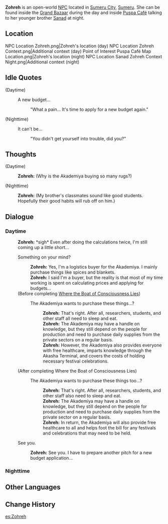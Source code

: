 {{Character Infobox
|type             = Open-World NPC
|image            = NPC Zohreh.png
|region           = Sumeru
|location         = Sumeru
|affiliation      = Sumeru Akademiya
|title            = Researcher
|dialoguereward   = 
|ancestry         = <!-- Clan/family -->
|father           = 
|mother           = 
|spouse           = 
|sibling          = Sanad
|child            = 
|relative         = 
|voiceEN          = 
|voiceCN          = 
|voiceJP          = 
}}
'''Zohreh''' is an open-world [[NPC]] located in [[Sumeru City]], [[Sumeru]]. She can be found inside the [[Grand Bazaar]] during the day and inside [[Puspa Café]] talking to her younger brother [[Sanad]] at night.

==Location==
<gallery>
NPC Location Zohreh.png|Zohreh's location (day)
NPC Location Zohreh Context.png|Additional context (day)
Point of Interest Puspa Café Map Location.png|Zohreh's location (night)
NPC Location Sanad Zohreh Context Night.png|Additional context (night)
</gallery>
<!--
==Profile==
''(To be added.)''

===Appearance===
''(To be added.)''

==Quests and Events==
{{Quests and Events}}
-->

==Idle Quotes==
{{Dialogue Start}}
;(Daytime)
: {{DIcon|Idle}} A new budget...
:: {{A|VO Zohreh 01.ogg}} "What a pain... It's time to apply for a new budget again."

;(Nighttime)
: {{DIcon|Idle}} It can't be...
:: {{A|VO Zohreh 02.ogg}} "You didn't get yourself into trouble, did you?"
{{Dialogue End}}

==Thoughts==
{{All Schemes to Know Explanation|name=Zohreh}}
{{Dialogue Start}}
;(Daytime)
:{{A|VO Zohreh All Schemes to Know 01.ogg}} '''Zohreh:''' (Why is the Akademiya buying so many rugs?)

;(Nighttime)
:{{A|VO Zohreh All Schemes to Know 02.ogg}} '''Zohreh:''' (My brother's classmates sound like good students. Hopefully their good habits will rub off on him.)
{{Dialogue End}}

==Dialogue==
===Daytime===
{{Dialogue Start}}
:'''Zohreh:''' *sigh* Even after doing the calculations twice, I'm still coming up a little short...
:{{DIcon}} Something on your mind?
::'''Zohreh:''' Yes, I'm a logistics buyer for the Akademiya. I mainly purchase things like spices and blankets.
::'''Zohreh:''' I said I'm a buyer, but the reality is that most of my time working is spent on calculating prices and applying for budgets...
:;(Before completing [[Where the Boat of Consciousness Lies]])
::{{DIcon}} The Akademiya wants to purchase these things...?
:::'''Zohreh:''' That's right. After all, researchers, students, and other staff all need to sleep and eat.
:::'''Zohreh:''' The Akademiya may have a handle on knowledge, but they still depend on the people for production and need to purchase daily supplies from the private sectors on a regular basis.
:::'''Zohreh:''' However, the Akademiya also provides everyone with free healthcare, imparts knowledge through the Akasha Terminal, and covers the costs of holding necessary festival celebrations.
:;(After completing Where the Boat of Consciousness Lies)
::{{DIcon}} The Akademiya wants to purchase these things too...?
:::'''Zohreh:''' That's right. After all, researchers, students, and other staff also need to sleep and eat.
:::'''Zohreh:''' The Akademiya may have a handle on knowledge, but they still depend on the people for production and need to purchase daily supplies from the private sector on a regular basis.
:::'''Zohreh:''' In return, the Akademiya will also provide free healthcare to all and helps foot the bill for any festivals and celebrations that may need to be held.
:{{DIcon}} See you.
::'''Zohreh:''' See you. I have to prepare another pitch for a new budget application...
{{Dialogue End}}

===Nighttime===
{{Transclude|Sanad|Nighttime|top=1}}
<!--
==Event Dialogue==
===Event Name===
{{Dialogue Start}}
:'''{{subst:PAGENAME}}:'''
{{Dialogue End}}

==Trivia==
* 
-->

==Other Languages==
{{Other Languages
|default_hidden = 1
|en      = Zohreh
|zhs     = 佐赫蕾
|zhs_rm  = Zuǒhèlěi
|zht     = 佐赫蕾
|zht_rm  = Zuǒhèlěi
|ja      = ゾヘレ
|ja_rm   = Zohere
|ko      = 조흐레
|es      = Zohreh
|fr      = Zohreh
|ru      = Зохре
|th      = Zohreh
|vi      = Zohreh
|de      = Zohreh
|id      = Zohreh
|pt      = Zohreh
|tr      = Zohreh
|it      = Zohreh
}}

==Change History==
{{Change History|3.0}}

[[es:Zohreh]]